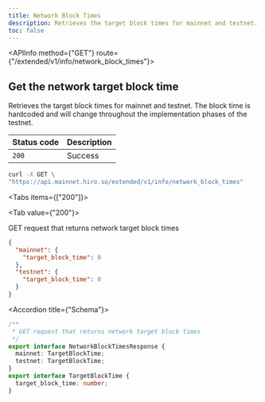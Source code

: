 ```yaml
---
title: Network Block Times
description: Retrieves the target block times for mainnet and testnet.
toc: false
---
```



<Root className='text-md'>

<API className='api'>

<APIInfo method={"GET"} route={"/extended/v1/info/network_block_times"}>

## Get the network target block time

Retrieves the target block times for mainnet and testnet. The block time is hardcoded and will change throughout the implementation phases of the testnet.

| Status code | Description |
| ----------- | ----------- |
| `200` | Success |

</APIInfo>

<APIExample className='api-example xl:w-[50%]'>

```bash title="Terminal"
curl -X GET \
"https://api.mainnet.hiro.so/extended/v1/info/network_block_times"
```

<Tabs items={["200"]}>

<Tab value={"200"}>

GET request that returns network target block times

```json title="Example Response"
{
  "mainnet": {
    "target_block_time": 0
  },
  "testnet": {
    "target_block_time": 0
  }
}
```

<Accordions>

<Accordion title={"Schema"}>

```ts
/**
 * GET request that returns network target block times
 */
export interface NetworkBlockTimesResponse {
  mainnet: TargetBlockTime;
  testnet: TargetBlockTime;
}
export interface TargetBlockTime {
  target_block_time: number;
}

```

</Accordion>

</Accordions>

</Tab>

</Tabs>

</APIExample>

</API>

</Root>